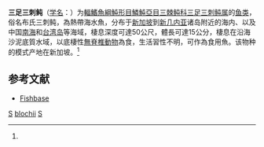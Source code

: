 {{Speciesbox
| taxon = Tripodichthys blochii
| status = NE
| status_system = IUCN3.1
| image = Tripodichthys blochii 01 - Cartimar.jpg
| binomial_authority = Bleeker, 1852<ref name='id8762'>{{cite web| url =http://www.bioinfo.cn/db05/BjdwSpecies.php?action=view&id=8762| title =三足三刺鲀| work =中国动物物种编目数据库| publisher =中国科学院微生物研究所| author =中国科学院动物研究所| accessdate =2009-04-16| deadurl =yes| archiveurl =https://web.archive.org/web/20160305064209/http://www.bioinfo.cn/db05/BjdwSpecies.php?action=view&id=8762| archivedate =2016-03-05}}</ref>
| synonyms = *''Triacanthus blochii ,Bleeker, 1852 ''
*''Triacanthus blochi ,Bleeker, 1852 ''
*''Tripodichthys blochi ,Bleeker, 1852 ''
}}

'''三足三刺鲀'''（[[学名|学名]]：{{lang|la|''Tripodichthys blochii''}}）为[[輻鰭魚綱|輻鰭魚綱]][[魨形目|魨形目]][[鱗魨亞目|鱗魨亞目]][[三棘鲀科|三棘鲀科]][[三足三刺鲀属|三足三刺鲀属]]的[[鱼类|鱼类]]，俗名布氏三刺鲀，為熱帶海水魚，分布于[[新加坡|新加坡]]到[[新几内亚|新几内亚]]诸岛附近的海内、以及中国[[南海|南海]]和[[台湾岛|台湾岛]]等海域，棲息深度可達50公尺，體長可達15公分，棲息在沿海沙泥底質水域，以底棲性[[無脊椎動物|無脊椎動物]]為食，生活習性不明，可作為食用魚。该物种的模式产地在新加坡。<ref name='id8762'/>

== 参考文献 ==
{{reflist}}
*[https://web.archive.org/web/20140301120119/http://fishbase.sinica.edu.tw/Summary/SpeciesSummary.php?ID=8413&genusname=Tripodichthys&speciesname=blochii Fishbase]

{{Taxonbar|from=Q2114388}}

[[Category:食用魚|S]]
[[Category:三足三刺鲀属|blochii]]
[[Category:_1852年描述的鱼类|S]]


{{鲀形目小作品}}